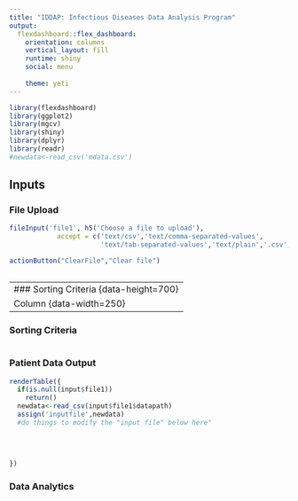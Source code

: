 ---
title: "IDDAP: Infectious Diseases Data Analysis Program"
output: 
  flexdashboard::flex_dashboard:
    orientation: columns
    vertical_layout: fill
    runtime: shiny
    social: menu
    
    theme: yeti
---

```{r global, include=FALSE}
library(flexdashboard)
library(ggplot2)
library(mgcv)
library(shiny)
library(dplyr)
library(readr)
#newdata<-read_csv('mdata.csv')

```

Inputs {.sidebar data-width=350}
-----------------------------------------------------------------------
### File Upload {data-height=100}
```{r}
fileInput('file1', h5('Choose a file to upload'),
            accept = c('text/csv','text/comma-separated-values',
                       'text/tab-separated-values','text/plain','.csv','.tsv'))

actionButton("ClearFile","Clear file")



```

-----------------------------------------------------------------------
### Sorting Criteria {data-height=700}
```{r}



```

Column {data-width=250}
-----------------------------------------------------------------------
### Sorting Criteria {data-height=100}
```{r}



```
### Patient Data Output {data-height=500}

```{r}
renderTable({
  if(is.null(input$file1))
    return()
  newdata<-read_csv(input$file1$datapath)
  assign('inputfile',newdata)
  #do things to modify the "input file" below here"
  
  
  
  
})


```

### Data Analytics  {data-height=200}

```{r}

```


